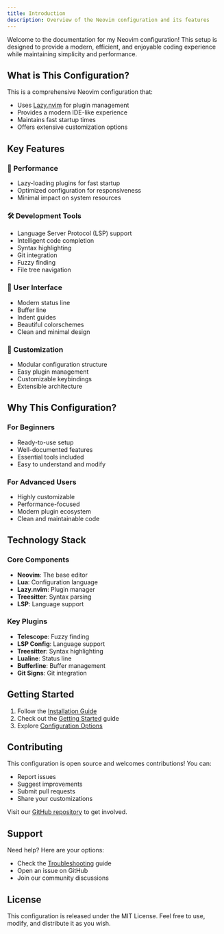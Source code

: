 ```yaml
---
title: Introduction
description: Overview of the Neovim configuration and its features
---
```


Welcome to the documentation for my Neovim configuration! This setup is designed to provide a modern, efficient, and enjoyable coding experience while maintaining simplicity and performance.

## What is This Configuration?

This is a comprehensive Neovim configuration that:

- Uses [Lazy.nvim](https://github.com/folke/lazy.nvim) for plugin management
- Provides a modern IDE-like experience
- Maintains fast startup times
- Offers extensive customization options

## Key Features

### 🚀 Performance

- Lazy-loading plugins for fast startup
- Optimized configuration for responsiveness
- Minimal impact on system resources

### 🛠 Development Tools

- Language Server Protocol (LSP) support
- Intelligent code completion
- Syntax highlighting
- Git integration
- Fuzzy finding
- File tree navigation

### 🎨 User Interface

- Modern status line
- Buffer line
- Indent guides
- Beautiful colorschemes
- Clean and minimal design

### 🔧 Customization

- Modular configuration structure
- Easy plugin management
- Customizable keybindings
- Extensible architecture

## Why This Configuration?

### For Beginners

- Ready-to-use setup
- Well-documented features
- Essential tools included
- Easy to understand and modify

### For Advanced Users

- Highly customizable
- Performance-focused
- Modern plugin ecosystem
- Clean and maintainable code

## Technology Stack

### Core Components

- **Neovim**: The base editor
- **Lua**: Configuration language
- **Lazy.nvim**: Plugin manager
- **Treesitter**: Syntax parsing
- **LSP**: Language support

### Key Plugins

- **Telescope**: Fuzzy finding
- **LSP Config**: Language support
- **Treesitter**: Syntax highlighting
- **Lualine**: Status line
- **Bufferline**: Buffer management
- **Git Signs**: Git integration

## Getting Started

1. Follow the [Installation Guide](/guides/installation)
2. Check out the [Getting Started](/guides/getting-started) guide
3. Explore [Configuration Options](/configuration/basic-setup)

## Contributing

This configuration is open source and welcomes contributions! You can:

- Report issues
- Suggest improvements
- Submit pull requests
- Share your customizations

Visit our [GitHub repository](https://github.com/SOUMITRO-SAHA/neovim-config) to get involved.

## Support

Need help? Here are your options:

- Check the [Troubleshooting](/guides/installation#troubleshooting) guide
- Open an issue on GitHub
- Join our community discussions

## License

This configuration is released under the MIT License. Feel free to use, modify, and distribute it as you wish.
